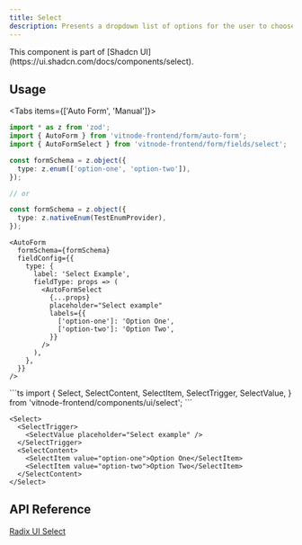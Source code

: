 ```yaml
---
title: Select
description: Presents a dropdown list of options for the user to choose from, activated by clicking a button.
---
```



<ImageZoom src={img} className="max-w-xs" alt="Select" />

<Callout title="Shadcn UI">
  This component is part of [Shadcn
  UI](https://ui.shadcn.com/docs/components/select).
</Callout>

## Usage


<Tabs items={['Auto Form', 'Manual']}>
  <Tab value="Auto Form">
```ts
import * as z from 'zod';
import { AutoForm } from 'vitnode-frontend/form/auto-form';
import { AutoFormSelect } from 'vitnode-frontend/form/fields/select';
```

```ts
const formSchema = z.object({
  type: z.enum(['option-one', 'option-two']),
});

// or

const formSchema = z.object({
  type: z.nativeEnum(TestEnumProvider),
});
```

```tsx
<AutoForm
  formSchema={formSchema}
  fieldConfig={{
    type: {
      label: 'Select Example',
      fieldType: props => (
        <AutoFormSelect
          {...props}
          placeholder="Select example"
          labels={{
            ['option-one']: 'Option One',
            ['option-two']: 'Option Two',
          }}
        />
      ),
    },
  }}
/>
```

  </Tab>

  <Tab value="Manual">
```ts
import {
  Select,
  SelectContent,
  SelectItem,
  SelectTrigger,
  SelectValue,
} from 'vitnode-frontend/components/ui/select';
```

```tsx
<Select>
  <SelectTrigger>
    <SelectValue placeholder="Select example" />
  </SelectTrigger>
  <SelectContent>
    <SelectItem value="option-one">Option One</SelectItem>
    <SelectItem value="option-two">Option Two</SelectItem>
  </SelectContent>
</Select>
```

  </Tab>
</Tabs>

## API Reference

[Radix UI Select](https://www.radix-ui.com/primitives/docs/components/select#api-reference)
